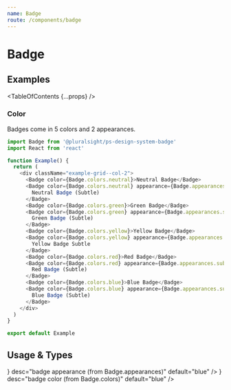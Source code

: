 ```yaml
---
name: Badge
route: /components/badge
---
```



# Badge

## Examples

<TableOfContents {...props} />

### Color

Badges come in 5 colors and 2 appearances.

```typescript
import Badge from '@pluralsight/ps-design-system-badge'
import React from 'react'

function Example() {
  return (
    <div className="example-grid--col-2">
      <Badge color={Badge.colors.neutral}>Neutral Badge</Badge>
      <Badge color={Badge.colors.neutral} appearance={Badge.appearances.subtle}>
        Neutral Badge (Subtle)
      </Badge>
      <Badge color={Badge.colors.green}>Green Badge</Badge>
      <Badge color={Badge.colors.green} appearance={Badge.appearances.subtle}>
        Green Badge (Subtle)
      </Badge>
      <Badge color={Badge.colors.yellow}>Yellow Badge</Badge>
      <Badge color={Badge.colors.yellow} appearance={Badge.appearances.subtle}>
        Yellow Badge Subtle
      </Badge>
      <Badge color={Badge.colors.red}>Red Badge</Badge>
      <Badge color={Badge.colors.red} appearance={Badge.appearances.subtle}>
        Red Badge (Subtle)
      </Badge>
      <Badge color={Badge.colors.blue}>Blue Badge</Badge>
      <Badge color={Badge.colors.blue} appearance={Badge.appearances.subtle}>
        Blue Badge (Subtle)
      </Badge>
    </div>
  )
}

export default Example
```

## Usage & Types

<Usage
  install="npm install @pluralsight/ps-design-system-badge"
  import="import Badge from '@pluralsight/ps-design-system-badge'"
  packageName="badge"
  version={props.version}
/>

<TypesTable>
  <TypesProp
    name="appearance"
    type={<TypesEnum enum={Badge.appearances} />}
    desc="badge appearance (from Badge.appearances)"
    default="blue"
  />
  <TypesProp
    name="color"
    type={<TypesEnum enum={Badge.colors} />}
    desc="badge color (from Badge.colors)"
    default="blue"
  />
</TypesTable>
